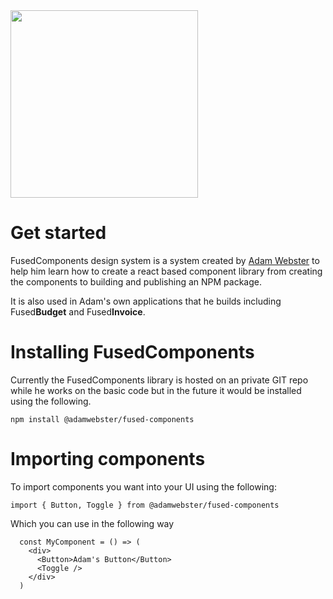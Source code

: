 
<Meta title="Intro" />

<img src="https://adamwebster.me/FusedComponentsLogo.svg" width="300px" />

# Get started

FusedComponents design system is a system created by [Adam Webster](https://adamwebster.me) to help him learn how to create a react based component library from creating the components to building and publishing an NPM package.

It is also used in Adam's own applications that he builds including Fused**Budget** and Fused**Invoice**.

# Installing FusedComponents

Currently the FusedComponents library is hosted on an private GIT repo while he works on the basic code but in the future it would be installed using the following.

`npm install @adamwebster/fused-components`

# Importing components

To import components you want into your UI using the following:

`import { Button, Toggle } from @adamwebster/fused-components`

Which you can use in the following way
```
  const MyComponent = () => (
    <div>
      <Button>Adam's Button</Button>
      <Toggle />
    </div>
  )
```